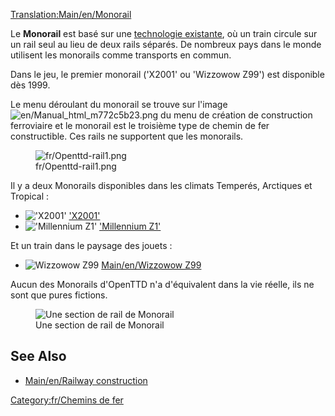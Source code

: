 [[Translation:Main/en/Monorail]]{{fr/Type de chemin de fer}}

Le '''Monorail''' est basé sur une [http://www.wikipedia.org/wiki/monorail technologie existante], où un train circule sur un rail seul au lieu de deux rails séparés. De nombreux pays dans le monde utilisent les monorails comme transports en commun.

Dans le jeu, le premier monorail ('X2001' ou 'Wizzowow Z99') est disponible dès 1999.

Le menu déroulant du monorail se trouve sur l'image [[File:en/Manual html m772c5b23.png]] du menu de création de construction ferroviaire et le monorail est le troisième type de chemin de fer constructible. Ces rails ne supportent que les monorails.

[[File:fr/Openttd-rail1.png|none]]

Il y a deux Monorails disponibles dans les climats Temperés, Arctiques et Tropical :
*[[File:en/X2001.png|'X2001']] [[Main/en/X2001|'X2001']]
*[[File:en/Millenniumz1.png|'Millennium Z1']] [[Main/en/Millennium Z1|'Millennium Z1']]
Et un train dans le paysage des jouets :
*[[File:en/Wizzowowz99.png|Wizzowow Z99]] [[Main/en/Wizzowow Z99]]

Aucun des Monorails d'OpenTTD n'a d'équivalent dans la vie réelle, ils ne sont que pures fictions.

[[File:en/MonorialTemp.png|none|frame|Une section de rail de Monorail]]

==See Also==
*[[Main/en/Railway construction]]

[[Category:fr/Chemins de fer]]
